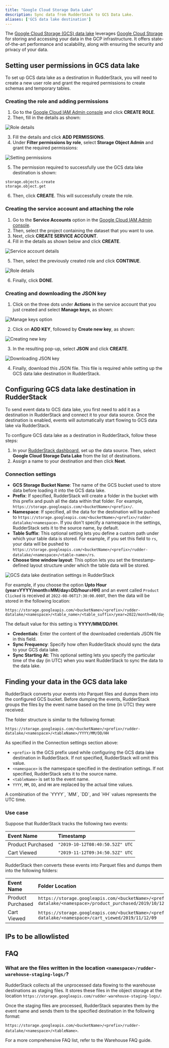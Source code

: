 ```yaml
---
title: "Google Cloud Storage Data Lake"
description: Sync data from RudderStack to GCS Data Lake.
aliases: ['GCS data lake destination']
---
```


The [Google Cloud Storage (GCS) data lake](https://cloud.google.com/architecture/build-a-data-lake-on-gcp) leverages [Google Cloud Storage](https://cloud.google.com/storage) for storing and accessing your data in the GCP infrastructure. It offers state-of-the-art performance and scalability, along with ensuring the security and privacy of your data.

## Setting user permissions in GCS data lake

To set up GCS data lake as a destination in RudderStack, you will need to create a new user role and grant the required permissions to create schemas and temporary tables.

### Creating the role and adding permissions

1. Go to the [Google Cloud IAM Admin console](https://console.cloud.google.com/iam-admin/roles) and click **CREATE ROLE**.
2. Then, fill in the details as shown:

<img src="../../assets/dw-integrations/gcs-datalake-2.png" alt="Role details" />

3. Fill the details and click **ADD PERMISSIONS**.
4. Under **Filter permissions by role**, select **Storage Object Admin** and grant the required permissions:

<img src="../../assets/dw-integrations/gcs-datalake-3.png" alt="Setting permissions" />

5. The permission required to successfully use the GCS data lake destination is shown:

```
storage.objects.create
storage.object.get
```
6. Then, click **CREATE**. This will successfully create the role.

### Creating the service account and attaching the role

1. Go to the **Service Accounts** option in the [Google Cloud IAM Admin console](https://console.cloud.google.com/iam-admin/serviceaccounts).
2. Then, select the project containing the dataset that you want to use.
3. Next, click **CREATE SERVICE ACCOUNT**.
4. Fill in the details as shown below and click **CREATE**.

<img src="../../assets/dw-integrations/gcs-datalake-4.png" alt="Service account details" />

5. Then, select the previously created role and click **CONTINUE**.

<img src="../../assets/dw-integrations/gcs-datalake-5.png" alt="Role details" />

6. Finally, click **DONE**.

### Creating and downloading the JSON key

1. Click on the three dots under **Actions** in the service account that you just created and select **Manage keys**, as shown:

<img src="../../assets/dw-integrations/gcs-datalake-6.png" alt="Manage keys option" />

2. Click on **ADD KEY**, followed by **Create new key**, as shown:

<img src="../../assets/dw-integrations/gcs-datalake-7.png" alt="Creating new key" />

3. In the resulting pop-up, select **JSON** and click **CREATE**.

<img src="../../assets/dw-integrations/gcs-datalake-8.png" alt="Downloading JSON key" />

4. Finally, download this JSON file. This file is required while setting up the GCS data lake destination in RudderStack.

## Configuring GCS data lake destination in RudderStack

To send event data to GCS data lake, you first need to add it as a destination in RudderStack and connect it to your data source. Once the destination is enabled, events will automatically start flowing to GCS data lake via RudderStack.

To configure GCS data lake as a destination in RudderStack, follow these steps:

1. In your [RudderStack dashboard](https://app.rudderstack.com), set up the data source. Then, select **Google Cloud Storage Data Lake** from the list of destinations.
2. Assign a name to your destination and then click **Next**.

### Connection settings

- **GCS Storage Bucket Name**: The name of the GCS bucket used to store data before loading it into the GCS data lake.
- **Prefix**: If specified, RudderStack will create a folder in the bucket with this prefix and push all the data within that folder. For example, `https://storage.googleapis.com/<bucketName>/<prefix>/`.
- **Namespace**: If specified, all the data for the destination will be pushed to `https://storage.googleapis.com/<bucketName>/<prefix>/rudder-datalake/<namespace>`. If you don't specify a namespace in the settings, RudderStack sets it to the source name, by default.
- **Table Suffix**: This optional setting lets you define a custom path under which your table data is stored. For example, if you set this field to `rs`, your data will be pushed to `https://storage.googleapis.com/<bucketName>/<prefix>/rudder-datalake/<namespace>/<table-name>/rs`.
- **Choose time window layout**: This option lets you set the timestamp-defined layout structure under which the table data will be stored.

<img src="../../assets/dw-integrations/gcs-datalake-time-window-layout.png" alt="GCS data lake destination settings in RudderStack" />

For example, if you choose the option **Upto Hour (year=YYYY/month=MM/day=DD/hour=HH)** and an event called `Product Clicked` is received at `2022-08-06T17:30:00.000T`, then the data will be stored in the following location:

```
https://storage.googleapis.com/<bucketName>/<prefix>/rudder-datalake/<namespace>/<table_name>/<table_suffix>/year=2022/month=08/day=06/hour=17/
```

<div class="infoBlock">
The default value for this setting is <strong>YYYY/MM/DD/HH</strong>.
</div>

- **Credentials**: Enter the content of the downloaded credentials JSON file in this field.
- **Sync Frequency**: Specify how often RudderStack should sync the data to your GCS data lake.
- **Sync Starting At**: This optional setting lets you specify the particular time of the day (in UTC) when you want RudderStack to sync the data to the data lake.

## Finding your data in the GCS data lake

RudderStack converts your events into Parquet files and dumps them into the configured GCS bucket. Before dumping the events, RudderStack groups the files by the event name based on the time (in UTC) they were received. 

The folder structure is similar to the following format:

```
https://storage.googleapis.com/<bucketName>/<prefix>/rudder-datalake/<namespace>/<tableName>/YYYY/MM/DD/HH
```

As specified in the <Link to="#connection-settings">Connection settings</Link> section above:

* `<prefix>` is the GCS prefix used while configuring the GCS data lake destination in RudderStack. If not specified, RudderStack will omit this value.
* `<namespace>` is the namespace specified in the destination settings. If not specified, RudderStack sets it to the source name.
* `<tableName>` is set to the event name.
* `YYYY`, `MM`, `DD`, and `HH` are replaced by the actual time values.

<div class="infoBlock">
A combination of the `YYYY`, `MM`, `DD`, and `HH` values represents the UTC time.
</div>

### Use case

Suppose that RudderStack tracks the following two events:

| Event Name             | Timestamp                                        |
| :-------------------| :----------------------------------|
| Product Purchased | `"2019-10-12T08:40:50.52Z" UTC` |
| Cart Viewed             | `"2019-11-12T09:34:50.52Z" UTC`  |

RudderStack then converts these events into Parquet files and dumps them into the following folders:

| Event Name             | Folder Location  |
| :-------------------| :----------------|
| Product Purchased | `https://storage.googleapis.com/<bucketName>/<prefix>/rudder-datalake/<namespace>/product_purchased/2019/10/12/08` |
| Cart Viewed             | `https://storage.googleapis.com/<bucketName>/<prefix>/rudder-datalake/<namespace>/cart_viewed/2019/11/12/09`              |

## IPs to be allowlisted
<Iplist/>

## FAQ

### What are the files written in the location `<namespace>/rudder-warehouse-staging-logs/`?

RudderStack collects all the unprocessed data flowing to the warehouse destinations as staging files. It stores these files in the object storage at the location `https://storage.googleapis.com/rudder-warehouse-staging-logs/`. 

Once the staging files are processed, RudderStack separates them by the event name and sends them to the specified destination in the following format:

`https://storage.googleapis.com/<bucketName>/<prefix>/rudder-datalake/<namespace>/<tableName>`.

<div class="infoBlock">
For a more comprehensive FAQ list, refer to the <Link to="/destinations/warehouse-destinations/faq/">Warehouse FAQ</Link> guide.
</div>

